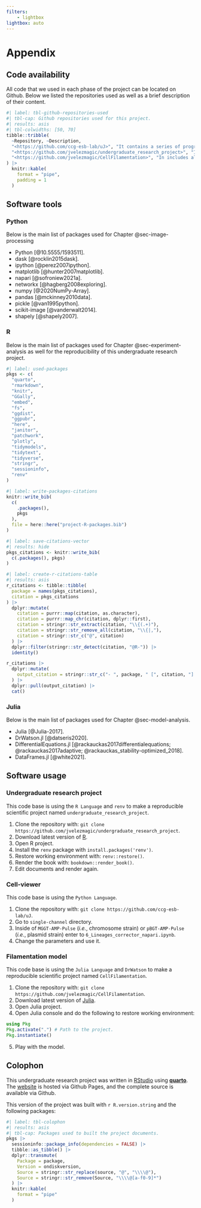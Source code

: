 ```yaml
---
filters: 
    - lightbox
lightbox: auto
---
```


# Appendix {.unnumbered}

## Code availability {.appendix}

All code that we used in each phase of the project can be located on
Github. Below we listed the repositories used as well as a brief
description of their content.

```r
#| label: tbl-github-repositories-used
#| tbl-cap: Github repositories used for this project.
#| results: asis
#| tbl-colwidths: [50, 70]
tibble::tribble(
  ~Repository, ~Description,
  "<https://github.com/ccg-esb-lab/uJ>", "It contains a series of programs in $\\mu \\mathrm{J}$, which consist of an $ImageJ$ macro library for quantifying unicellular bacterial dynamics in microfluidic devices. Besides, it includes all the Python code used for the image analysis processing and our developed custom Napari cell-viewer (see @sec-image-processing). ",
  "<https://github.com/jvelezmagic/undergraduate_research_project>", "It contains all the files necessary to reproduce this document in its entirety. In addition, it includes the code used in R to analyze the tabular data of the experiments (see @sec-experiment-analysis).",
  "<https://github.com/jvelezmagic/CellFilamentation>", "In includes all the Julia code used to create the mathematical filamentation model exposed in @sec-model-analysis."
) |>
  knitr::kable(
    format = "pipe",
    padding = 1
  )
```

## Software tools {.appendix}

### Python

Below is the main list of packages used for Chapter
@sec-image-processing

-   Python [@10.5555/1593511].
-   dask [@rocklin2015dask].
-   ipython [@perez2007ipython].
-   matplotlib [@hunter2007matplotlib].
-   napari [@sofroniew2021a].
-   networkx [@hagberg2008exploring].
-   numpy [@2020NumPy-Array].
-   pandas [@mckinney2010data].
-   pickle [@van1995python].
-   scikit-image [@vanderwalt2014].
-   shapely [@shapely2007].

### R

Below is the main list of packages used for Chapter
@sec-experiment-analysis as well for the reproducibility of this
undergraduate research project.

```r
#| label: used-packages
pkgs <- c(
  "quarto",
  "rmarkdown",
  "knitr",
  "GGally",
  "embed",
  "fs",
  "ggdist",
  "ggpubr",
  "here",
  "janitor",
  "patchwork",
  "plotly",
  "tidymodels",
  "tidytext",
  "tidyverse",
  "stringr",
  "sessioninfo",
  "renv"
)
```

```r
#| label: write-packages-citations
knitr::write_bib(
  c(
    .packages(),
    pkgs
  ),
  file = here::here("project-R-packages.bib")
)
```

```r
#| label: save-citations-vector
#| results: hide
pkgs_citations <- knitr::write_bib(
  c(.packages(), pkgs)
)
```

```r
#| label: create-r-citations-table
#| results: asis
r_citations <- tibble::tibble(
  package = names(pkgs_citations),
  citation = pkgs_citations
) |>
  dplyr::mutate(
    citation = purrr::map(citation, as.character),
    citation = purrr::map_chr(citation, dplyr::first),
    citation = stringr::str_extract(citation, "\\{(.+)"),
    citation = stringr::str_remove_all(citation, "\\{|,"),
    citation = stringr::str_c("@", citation)
  ) |>
  dplyr::filter(stringr::str_detect(citation, "@R-")) |>
  identity()

r_citations |>
  dplyr::mutate(
    output_citation = stringr::str_c("- ", package, " [", citation, "].\n")
  ) |>
  dplyr::pull(output_citation) |>
  cat()
```

### Julia

Below is the main list of packages used for Chapter @sec-model-analysis.

-   Julia [@Julia-2017].
-   DrWatson.jl [@datseris2020].
-   DifferentialEquations.jl [@rackauckas2017differentialequations;
    @rackauckas2017adaptive; @rackauckas_stability-optimized_2018].
-   DataFrames.jl [@white2021].

## Software usage {.appendix}

### Undergraduate research project

This code base is using the `R Language` and `renv` to make a
reproducible scientific project named `undergraduate_research_project`.

1.  Clone the repository with:
    `git clone https://github.com/jvelezmagic/undergraduate_research_project`.
2.  Download latest version of [R](https://cran.r-project.org/).
3.  Open R project.
4.  Install the `renv` package with `install.packages('renv')`.
5.  Restore working environment with: `renv::restore()`.
6.  Render the book with: `bookdown::render_book()`.
7.  Edit documents and render again.

### Cell-viewer

This code base is using the `Python Language`.

1.  Clone the repository with:
    `git clone https://github.com/ccg-esb-lab/uJ`.
2.  Go to `single-channel` directory.
3.  Inside of `MGGT-AMP-Pulse` (*i.e.*, chromosome strain) or
    `pBGT-AMP-Pulse` (*i.e.*, plasmid strain) enter to
    `6_Lineages_corrector_napari.ipynb`.
4.  Change the parameters and use it.

### Filamentation model

This code base is using the `Julia Language` and `DrWatson` to make a
reproducible scientific project named `CellFilamentation`.

1.  Clone the repository with:
    `git clone https://github.com/jvelezmagic/CellFilamentation`.
2.  Download latest version of
    [Julia](https://julialang.org/downloads/).
3.  Open Julia project.
4.  Open Julia console and do the following to restore working
    environment:

``` julia
using Pkg
Pkg.activate(".") # Path to the project.
Pkg.instantiate()
```

5.  Play with the model.

## Colophon {.appendix}

This undergraduate research project was written in
[RStudio](https://www.rstudio.com/products/rstudio/) using
[**quarto**](https://quarto.org). The
[website](https://jvelezmagic.github.io/undergraduate_research_project/)
is hosted via Github Pages, and the complete source is available via
Github.

This version of the project was built with `r R.version.string` and the
following packages:

```r
#| label: tbl-colophon
#| results: asis
#| tbl-cap: Packages used to built the project documents.
pkgs |>
  sessioninfo::package_info(dependencies = FALSE) |>
  tibble::as_tibble() |>
  dplyr::transmute(
    Package = package,
    Version = ondiskversion,
    Source = stringr::str_replace(source, "@", "\\\\@"),
    Source = stringr::str_remove(Source, "\\\\@[a-f0-9]*")
  ) |>
  knitr::kable(
    format = "pipe"
  )
```
